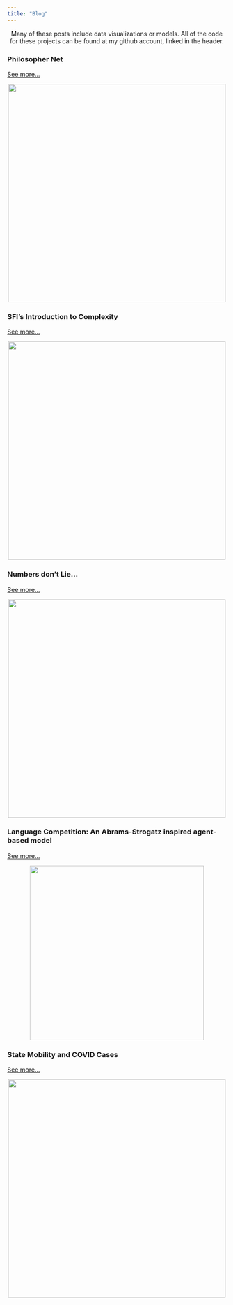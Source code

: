```yaml
---
title: "Blog"
---
```

<style type="text/css">
h1.title {
  text-align: center;
}
</style>

<center>
Many of these posts include data visualizations or models. All of the code for these projects can be found at my github account, linked in the header.

</center>

### Philosopher Net 

[See more...](https://matthewbbone.github.io/matthewbbone/philnetviz.html)

<center>
<img src="blogPosts/philnet.PNG" width="500">
</center>

### SFI’s Introduction to Complexity

[See more...](https://matthewbbone.github.io/matthewbbone/complexity.html)

<center>
<img src="blogPosts/lacorona.PNG" width="500">
</center>

### Numbers don’t Lie… 

[See more...](https://matthewbbone.github.io/matthewbbone/numberslie.html)

<center>
<img src="numbersLie/police.jpg" width="500">
</center>

### Language Competition: An Abrams-Strogatz inspired agent-based model 

[See more...](https://matthewbbone.github.io/matthewbbone/langcomp.html)

<center>
<img src="blogPosts/lang.PNG" width="400">
</center>

### State Mobility and COVID Cases 

[See more...](https://matthewbbone.github.io/matthewbbone/covid_mobile.html)

<center>
<img src="blogPosts/covid.PNG" width="500">
</center>
